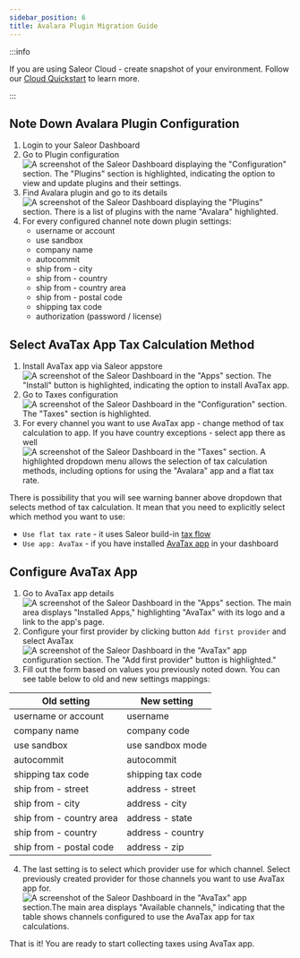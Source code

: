 ```yaml
---
sidebar_position: 6
title: Avalara Plugin Migration Guide
---
```


:::info

If you are using Saleor Cloud - create snapshot of your environment. Follow our [Cloud Quickstart](https://docs.saleor.io/quickstart/cloud#next-steps) to learn more.

:::

## Note Down Avalara Plugin Configuration

1. Login to your Saleor Dashboard
2. Go to Plugin configuration
   ![A screenshot of the Saleor Dashboard displaying the "Configuration" section. The "Plugins" section is highlighted, indicating the option to view and update plugins and their settings.](assets/avalara-plugin-1.jpg)
3. Find Avalara plugin and go to its details
   ![A screenshot of the Saleor Dashboard displaying the "Plugins" section. There is a list of plugins with the name "Avalara" highlighted.](assets/avalara-plugin-2.jpg)
4. For every configured channel note down plugin settings:
   - username or account
   - use sandbox
   - company name
   - autocommit
   - ship from - city
   - ship from - country
   - ship from - country area
   - ship from - postal code
   - shipping tax code
   - authorization (password / license)

## Select AvaTax App Tax Calculation Method

1. Install AvaTax app via Saleor appstore
   ![A screenshot of the Saleor Dashboard in the "Apps" section. The "Install" button is highlighted, indicating the option to install AvaTax app.](assets/tax-calc-method-1.jpg)
2. Go to Taxes configuration
   ![A screenshot of the Saleor Dashboard in the "Configuration" section. The "Taxes" section is highlighted.](assets/tax-calc-method-2.jpg)
3. For every channel you want to use AvaTax app - change method of tax calculation to app. If you have country exceptions - select app there as well
   ![A screenshot of the Saleor Dashboard in the "Taxes" section. A highlighted dropdown menu allows the selection of tax calculation methods, including options for using the "Avalara" app and a flat tax rate.](assets/tax-calc-method-3.jpg)

There is possibility that you will see warning banner above dropdown that selects method of tax calculation. It mean that you need to explicitly select which method you want to use:

- `Use flat tax rate` - it uses Saleor build-in [tax flow](/developer/taxes#flat-rates)
- `Use app: AvaTax` - if you have installed [AvaTax app](/developer/app-store/apps/avatax/overview) in your dashboard

## Configure AvaTax App

1. Go to AvaTax app details
   ![A screenshot of the Saleor Dashboard in the "Apps" section. The main area displays "Installed Apps," highlighting "AvaTax" with its logo and a link to the app's page.](assets/avatax-app-1.jpg)
2. Configure your first provider by clicking button `Add first provider` and select AvaTax
   ![A screenshot of the Saleor Dashboard in the "AvaTax" app configuration section. The "Add first provider" button is highlighted."](assets/avatax-app-2.jpg)
3. Fill out the form based on values you previously noted down. You can see table below to old and new settings mappings:

| Old setting              | New setting       |
| ------------------------ | ----------------- |
| username or account      | username          |
| company name             | company code      |
| use sandbox              | use sandbox mode  |
| autocommit               | autocommit        |
| shipping tax code        | shipping tax code |
| ship from - street       | address - street  |
| ship from - city         | address - city    |
| ship from - country area | address - state   |
| ship from - country      | address - country |
| ship from - postal code  | address - zip     |

4. The last setting is to select which provider use for which channel. Select previously created provider for those channels you want to use AvaTax app for.
   ![A screenshot of the Saleor Dashboard in the "AvaTax" app section.The main area displays "Available channels," indicating that the table shows channels configured to use the AvaTax app for tax calculations.](assets/avatax-app-3.jpg)

That is it! You are ready to start collecting taxes using AvaTax app.
